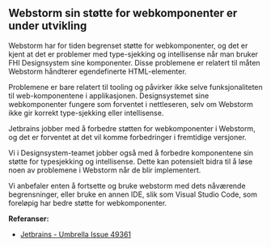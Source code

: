 
<Meta title="Ofte stilte spørsmål/Webstorm issue with custom elements" />

## Webstorm sin støtte for webkomponenter er under utvikling

Webstorm har for tiden begrenset støtte for webkomponenter, og det er kjent at det er problemer med type-sjekking og intellisense når man bruker FHI Designsystem sine komponenter.
Disse problemene er relatert til måten Webstorm håndterer egendefinerte HTML-elementer.

Problemene er bare relatert til tooling og påvirker ikke selve funksjonaliteten til web-komponentene i applikasjonen.
Designsystemet sine webkomponenter fungere som forventet i nettleseren, selv om Webstorm ikke gir korrekt type-sjekking eller intellisense.

Jetbrains jobber med å forbedre støtten for webkomponenter i Webstorm, og det er forventet at det vil komme forbedringer i fremtidige versjoner.

Vi i Designsystem-teamet jobber også med å forbedre komponentene sin støtte for typesjekking og intellisense.
Dette kan potensielt bidra til å løse noen av problemene i Webstorm når de blir implementert.

Vi anbefaler enten å fortsette og bruke webstorm med dets nåværende begrensninger, eller bruke en annen IDE, slik som Visual Studio Code, som foreløpig har bedre støtte for webkomponenter.

**Referanser:**
- [Jetbrains - Umbrella Issue 49361](https://youtrack.jetbrains.com/issue/WEB-49361)